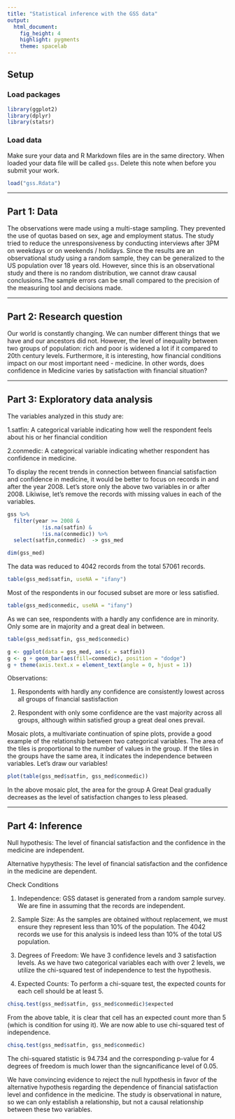 ---
title: "Statistical inference with the GSS data"
output: 
  html_document: 
    fig_height: 4
    highlight: pygments
    theme: spacelab
---

## Setup

### Load packages

```{r load-packages, message = FALSE}
library(ggplot2)
library(dplyr)
library(statsr)
```

### Load data

Make sure your data and R Markdown files are in the same directory. When loaded
your data file will be called `gss`. Delete this note when before you submit 
your work. 

```{r load-data}
load("gss.Rdata")
```



* * *

## Part 1: Data

The observations were made using a multi-stage sampling. They prevented the use of quotas based on sex, age and employment status. The study tried to reduce the unresponsiveness by conducting interviews after 3PM on weekdays or on weekends / holidays. Since the results are an observational study using a random sample, they can be generalized to the US population over 18 years old. However, since this is an observational study and there is no random distribution, we cannot draw causal conclusions.The sample errors can be small compared to the precision of the measuring tool and decisions made.

* * *

## Part 2: Research question

Our world is constantly changing. We can number different things that we have and our ancestors did not. However, the level of inequality between two groups of population: rich and poor is widened a lot if it compared to 20th century levels.
Furthermore, it is interesting, how financial conditions impact on our most important need - medicine. 
In other words, does confidence in Medicine varies by satisfaction with financial situation?

* * *

## Part 3: Exploratory data analysis
The variables analyzed in this study are:

1.satfin: A categorical variable indicating how well the respondent feels about his or her financial condition

2.conmedic: A categorical variable indicating whether respondent has confidence in medicine.

To display the recent trends in connection between financial satisfaction and confidence in medicine, it would be better to focus on records in and after the year 2008. Let's store only the above two variables in or after 2008. Likiwise, let's remove the records with missing values in each of the variables.

```{r}
gss %>%
  filter(year >= 2008 &
           !is.na(satfin) &
           !is.na(conmedic)) %>%
  select(satfin,conmedic)  -> gss_med

dim(gss_med)
```
The data was reduced to 4042 records from the total 57061 records.

```{r}

table(gss_med$satfin, useNA = "ifany")

```
Most of the respondents in our focused subset are more or less satisfied.
```{r}
table(gss_med$conmedic, useNA = "ifany")

```
As we can see, respondents with a hardly any confidence are in minority. Only some are in majority and a great deal in between.

```{r}
table(gss_med$satfin, gss_med$conmedic)

```

```{r}
g <- ggplot(data = gss_med, aes(x = satfin))
g <- g + geom_bar(aes(fill=conmedic), position = "dodge")
g + theme(axis.text.x = element_text(angle = 0, hjust = 1))

```

Observations:

  1. Respondents with hardly any confidence are consistently lowest across all    groups of financial sastisfaction
  
  2. Respondent with only some confidence are the vast majority across all groups, although within satisfied group a great deal ones prevail.
  
  Mosaic plots, a multivariate continuation of spine plots, provide a good example of the relationship between two categorical variables. The area of the tiles is proportional to the number of values in the group. If the tiles in the groups have the same area, it indicates the independence between variables. Let's draw our variables!
  
```{r}
plot(table(gss_med$satfin, gss_med$conmedic))

```
    
    
In the above mosaic plot, the area for the group A Great Deal gradually decreases as the level of satisfaction changes to less pleased.
  
* * *
## Part 4: Inference

Null hypothesis: The level of financial satisfaction and the confidence in the medicine are independent.

Alternative hypythesis: The level of financial satisfaction and the confidence in the medicine are dependent.

Check Conditions

1. Independence: GSS dataset is generated from a random sample survey. We are fine in assuming that the records are independent.

2. Sample Size: As the samples are obtained without replacement, we must ensure they represent less than 10% of the population. The 4042 records we use for this analysis is indeed less than 10% of the total US population.

3. Degrees of Freedom: We have 3 confidence levels and 3 satisfaction levels. As we have two categorical variables each with over 2 levels, we utilize the chi-squared test of independence to test the hypothesis.

4. Expected Counts: To perform a chi-square test, the expected counts for each cell should be at least 5.

```{r}
chisq.test(gss_med$satfin, gss_med$conmedic)$expected

```
From the above table, it is clear that cell has an expected count more than 5 (which is condition for using it). We are now able to use chi-squared test of independence.

```{r}
chisq.test(gss_med$satfin, gss_med$conmedic)

```
The chi-squared statistic is 94.734 and the corresponding p-value for 4 degrees of freedom is much lower than the signcanificance level of 0.05.

We have convincing evidence to reject the null hypothesis in favor of the alternative hypothesis regarding the dependence of financial satisfaction level and confidence in the medicine. The study is observational in nature, so we can only establish a relationship, but not a causal relationship between these two variables.
